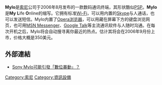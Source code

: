 {{NoteTA
|G1=IT
}}
{{Infobox Information appliance
|name     =  Mylo
|image    = [[File:Mylo_com-1.jpg|200px]]
|caption  = mylo COM–1
|manufacturer = [[索尼|索尼]]
|type     = 
|connectivity = 802.11b/g [[Wi-Fi|Wi-Fi]]（COM–2）<br> 802.11b [[Wi-Fi|Wi-Fi]]（COM–1）
|lifespan = 2006年-2010年
|releasedate = 2006年9月15日
|discontinued = 2010年
|media    = [[Memory_Stick|Memory Stick PRO Duo]]
|os       = [[Qt_Extended|Qtopia Linux]]
|camera   = 仅COM–2型号配备
|input    = 
|power    = 
|cpu      = [[ARM架構|ARM架構]]
|memory   = 
|display  = 3.5英寸 [[薄膜電晶體液晶顯示器|TFT LCD]] 800×480像素[[触摸屏|触摸屏]]（COM–2）<br> 2.4英寸 TFT LCD 320×240像素（COM–1）
|dimensions = 130.8 × 20.7 × 64.6 mm (COM–2) <br> 123 × 23.9 × 63 mm (COM–1)
}}
'''Mylo'''是[[索尼|索尼]]公司于2006年8月发布的一款数码通讯终端，其形状酷似[[PSP|PSP]]。'''Mylo'''是'''My''' '''L'''ife '''O'''nline的缩写。它拥有标准[[Wi-Fi|Wi-Fi]]，可以用内置的[[Skype|Skype]]与人通话，也可以发送短信。Mylo内置了[[Opera_Devices|Opera浏览器]]，可以用藏在屏幕下方的键盘浏览网页，也可用[[MSN_Messenger|MSN Messenger]]、[[Google_Talk|Google Talk]]等主流通讯软件与人随时沟通。在每次开机之后，Mylo将会自动搜寻离你最近的热点。估计其将会在2006年9月份上市，价格大概是350美元。

== 外部連結 ==
* [https://web.archive.org/web/20070927004241/http://tech.digitimes.com.tw/ShowNews.aspx?zCatId=416&zNotesDocId=BE38BB626AC1ADA6482571E200674273 Sony Mylo可能引發「數位暴動」？] {{zh-tw}}

{{Sony品牌}}

[[Category:索尼|Category:索尼]]
[[Category:資訊設備|Category:資訊設備]]